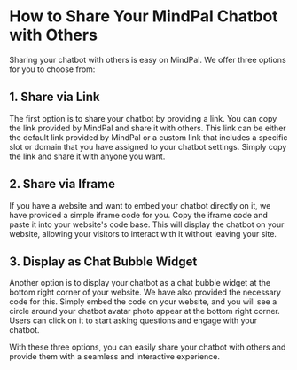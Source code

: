 # How to Share Your MindPal Chatbot with Others

Sharing your chatbot with others is easy on MindPal. We offer three options for you to choose from:

## 1. Share via Link

The first option is to share your chatbot by providing a link. You can copy the link provided by MindPal and share it with others. This link can be either the default link provided by MindPal or a custom link that includes a specific slot or domain that you have assigned to your chatbot settings. Simply copy the link and share it with anyone you want.

## 2. Share via Iframe

If you have a website and want to embed your chatbot directly on it, we have provided a simple iframe code for you. Copy the iframe code and paste it into your website's code base. This will display the chatbot on your website, allowing your visitors to interact with it without leaving your site.

## 3. Display as Chat Bubble Widget

Another option is to display your chatbot as a chat bubble widget at the bottom right corner of your website. We have also provided the necessary code for this. Simply embed the code on your website, and you will see a circle around your chatbot avatar photo appear at the bottom right corner. Users can click on it to start asking questions and engage with your chatbot.

With these three options, you can easily share your chatbot with others and provide them with a seamless and interactive experience.


<PageFooter />
